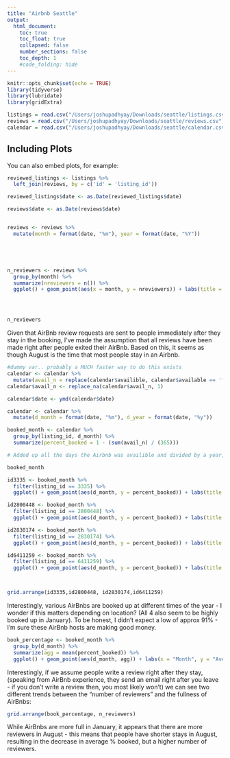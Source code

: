 ```yaml
---
title: "Airbnb Seattle"
output:
  html_document:
    toc: true
    toc_float: true
    collapsed: false
    number_sections: false
    toc_depth: 1
    #code_folding: hide
---
```



```r
knitr::opts_chunk$set(echo = TRUE)
library(tidyverse)
library(lubridate)
library(gridExtra)
```


```r
listings = read.csv("/Users/joshupadhyay/Downloads/seattle/listings.csv")
reviews = read.csv("/Users/joshupadhyay/Downloads/seattle/reviews.csv")
calendar = read.csv("/Users/joshupadhyay/Downloads/seattle/calendar.csv")
```

## Including Plots

You can also embed plots, for example:

```r
reviewed_listings <- listings %>%
  left_join(reviews, by = c('id' = 'listing_id'))
```


```r
reviewed_listings$date <- as.Date(reviewed_listings$date)

```

```r
reviews$date <- as.Date(reviews$date)


reviews <- reviews %>%
  mutate(month = format(date, "%m"), year = format(date, "%Y"))





n_reviewers <- reviews %>%
  group_by(month) %>%
  summarize(nreviewers = n()) %>%
  ggplot() + geom_point(aes(x = month, y = nreviewers)) + labs(title = 'Number of Reviewers by Month', subtitle = 'Counted, separated by month')





```


```r
n_reviewers
```

Given that AirBnb review requests are sent to people immediately after they stay in the booking, I've made the assumption that all reviews have been made right after people exited their AirBnb. Based on this, it seems as though August is the time that most people stay in an Airbnb. 

```r
#dummy var.. probably a MUCH faster way to do this exists
calendar <- calendar %>% 
  mutate(avail_n = replace(calendar$availible, calendar$available == 'f', 0))
calendar$avail_n <- replace_na(calendar$avail_n, 1)

calendar$date <- ymd(calendar$date)
```

```r
calendar <- calendar %>%
  mutate(d_month = format(date, "%m"), d_year = format(date, "%y"))

```


```r
booked_month <- calendar %>%
  group_by(listing_id, d_month) %>%
  summarize(percent_booked = 1 - (sum(avail_n) / (365)))

# Added up all the days the Airbnb was availible and divided by a year, then did 1 minus that to get the percentage booked

booked_month
```

```r
id3335 <- booked_month %>%
  filter(listing_id == 3335) %>%
  ggplot() + geom_point(aes(d_month, y = percent_booked)) + labs(title = "ID 3335")

id2800448 <- booked_month %>%
  filter(listing_id == 2800448) %>%
  ggplot() + geom_point(aes(d_month, y = percent_booked)) + labs(title = "ID 2800448")

id2830174 <- booked_month %>%
  filter(listing_id == 2830174) %>%
  ggplot() + geom_point(aes(d_month, y = percent_booked)) + labs(title = "ID 2830174")

id6411259 <- booked_month %>%
  filter(listing_id == 6411259) %>%
  ggplot() + geom_point(aes(d_month, y = percent_booked)) + labs(title = "ID 6411259")



grid.arrange(id3335,id2800448, id2830174,id6411259)
```

Interestingly, various AirBnbs are booked up at different times of the year - I wonder if this matters depending on location? (All 4 also seem to be highly booked up in January). To be honest, I didn't expect a low of approx 91% - I'm sure these AirBnb hosts are making good money. 



```r
book_percentage <- booked_month %>%
  group_by(d_month) %>%
  summarize(agg = mean(percent_booked)) %>%
  ggplot() + geom_point(aes(d_month, agg)) + labs(x = "Month", y = "Average % Booked", title = "How Full are AirBnbs In Seattle?", subtitle = "Jan 17, 2016 - 2017")
```


Interestingly, if we assume people write a review right after they stay, (speaking from AirBnb experience, they send an email right after you leave - if you don't write a review then, you most likely won't) we can see two different trends between the "number of reviewers" and the fullness of AirBnbs:
```r
grid.arrange(book_percentage, n_reviewers)
```

While AirBnbs are more full in January, it appears that there are more reviewers in August - this means that people have shorter stays in August, resulting in the decrease in average % booked, but a higher number of reviewers. 


